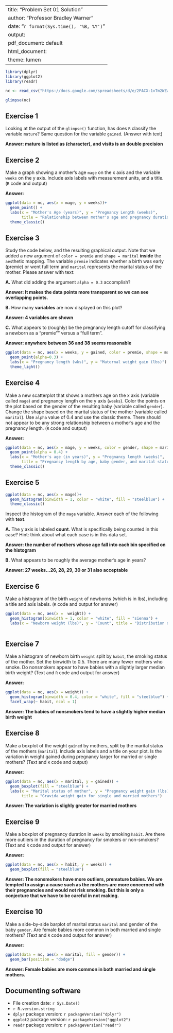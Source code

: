 
---
title: "Problem Set 01 Solution"
author: "Professor Bradley Warner"
date: "`r format(Sys.time(), '%B, %Y')`"
output:
  pdf_document: default
  html_document:
    theme: lumen
---

```r
library(dplyr)
library(ggplot2)
library(readr)
```


```r
nc <- read_csv("https://docs.google.com/spreadsheets/d/e/2PACX-1vTm2WZwNBoQdZhMgot7urbtu8eG7tzAq-60ZJsQ_nupykCAcW0OXebVpHksPWyR4x8xJTVQ8KAulAFS/pub?gid=202410847&single=true&output=csv")
```


```r
glimpse(nc)
```

## Exercise 1

Looking at the output of the `glimpse()` function, has does `R` classify the variable `mature`? Same question for the variable `gained`. (Answer with text)

**Answer: mature is listed as <chr> (character), and visits is an double precision <dbl>**




## Exercise 2

Make a graph showing a mother's age `mage` on the x axis and the variable `weeks` on the y axis.  Include axis labels with measurement units, and a title. (`R` code and output)

**Answer:**

```r
ggplot(data = nc, aes(x = mage, y = weeks))+ 
  geom_point() + 
  labs(x = "Mother's Age (years)", y = "Pregnancy Length (weeks)", 
       title = "Relationship between mother's age and pregnancy duration") +
  theme_classic()
```


## Exercise 3  

Study the code below, and the resulting graphical output. Note that we added a new argument of `color = premie` and `shape = marital` **inside** the `aes`thetic mapping. The variable `premie` indicates whether a birth was early (premie) or went full term and `marital` represents the marital status of the mother. Please answer with text:

**A.** What did adding the argument `alpha = 0.3` accomplish? 
     
**Answer: It makes the data points more transparent so we can see overlapping points.**
     
     
**B.** How many **variables** are now displayed on this plot?  

**Answer: 4 variables are shown**
     
**C.** What appears to (roughly) be the pregnancy length cutoff for classifying a newborn as a "premie"" versus a "full term". 

**Answer: anywhere between 36 and 38 seems reasonable**

```r
ggplot(data = nc, aes(x = weeks, y = gained, color = premie, shape = marital))+ 
  geom_point(alpha=0.3) + 
  labs(x = "Pregnancy length (wks)", y = "Maternal weight gain (lbs)") +
  theme_light()
```


## Exercise 4  

Make a new scatterplot that shows a mothers age on the x axis (variable called `mage`) and pregnancy length on the y axis (`weeks`). Color the points on the plot based on the gender of the resulting baby (variable called `gender`). Change the shape based on the marital status of the mother (variable called `marital`). Use `alpha` value of 0.4 and use the classic theme. There should not appear to be any strong relationship between a mother's age and the pregnancy length. (`R` code and output)

**Answer:**

```r
ggplot(data = nc, aes(x = mage, y = weeks, color = gender, shape = marital)) + 
  geom_point(alpha = 0.4) + 
  labs(x = "Mother's age (in years)", y = "Pregnancy length (weeks)", 
       title = "Pregnancy length by age, baby gender, and marital status") +
  theme_classic()
```


## Exercise 5  

```r
ggplot(data = nc, aes(x = mage))+ 
  geom_histogram(binwidth = 1, color = "white", fill = "steelblue") +
  theme_classic()
```

Inspect the histogram of the `mage` variable. Answer each of the following with **text**. 

**A.** The y axis is labeled **count**. What is specifically being counted in this case? Hint: think about what each case is in this data set. 

**Answer: the number of mothers whose age fall into each bin specified on the histogram**
 
    
**B.** What appears to be roughly the average mother's age in years?
    

**Answer: 27 weeks...26, 28, 29, 30 or 31 also acceptable**
    


## Exercise 6  

Make a histogram of the birth `weight` of newborns (which is in lbs), including a title and axis labels. (`R` code and output for answer)

```r
ggplot(data = nc, aes(x =  weight)) +
  geom_histogram(binwidth = 1, color = "white", fill = "sienna") + 
  labs(x = "Newborn weight (lbs)", y = "Count", title = "Distribution of newborn birth weights")
  
```

## Exercise 7  

Make a histogram of newborn birth `weight` split by `habit`, the smoking status of the mother. Set the binwidth to 0.5. There are many fewer mothers who smoke. Do nonsmokers appear to have babies with a slightly larger median birth weight? (Text and `R` code and output for answer)

**Answer:** 

```r
ggplot(data = nc, aes(x = weight)) +
  geom_histogram(binwidth = 0.4, color = "white", fill = "steelblue") +
  facet_wrap(~ habit, ncol = 1)
```


**Answer: The babies of nonsmokers tend to have a slightly higher median birth weight**


## Exercise 8  

Make a boxplot of the weight `gained` by mothers, split by the marital status of the mothers (`marital`).  Include axis labels and a title on your plot. Is the variation in weight gained during pregnancy larger for married or single mothers? (Text and `R` code and output)

**Answer:** 

```r
ggplot(data = nc, aes(x = marital, y = gained)) + 
  geom_boxplot(fill = "steelblue") + 
  labs(x = "Marital status of mother", y = "Pregnancy weight gain (lbs)", 
       title = "Gravida weight gain for single and married mothers")
```

**Answer: The variation is slighly greater for married mothers**

## Exercise 9  

Make a boxplot of pregnancy duration in `weeks` by smoking `habit`. Are there more outliers in the duration of pregnancy for smokers or non-smokers? (Text and `R` code and output for answer)

**Answer:**

```r
ggplot(data = nc, aes(x = habit, y = weeks)) + 
  geom_boxplot(fill = "steelblue")
```

**Answer: The nonsmokers have more outliers, premature babies. We are tempted to assign a cause such as the mothers are more concerned with their pregnancies and would not risk smoking. But this is only a conjecture that we have to be careful in not making.**

## Exercise 10  

Make a side-by-side barplot of marital status `marital` and gender of the baby `gender`. Are female babies more common in both married and single mothers? (Text and `R` code and output for answer)

**Answer:**  

```r
ggplot(data = nc, aes(x = marital, fill = gender)) + 
  geom_bar(position = "dodge")
```

**Answer: Female babies are more common in both married and single mothers.**

## Documenting software 

  * File creation date: `r Sys.Date()`
  * `r R.version.string`
  * `dplyr` package version: `r packageVersion("dplyr")`
  * `ggplot2` package version: `r packageVersion("ggplot2")`
  * `readr` package version: `r packageVersion("readr")`


